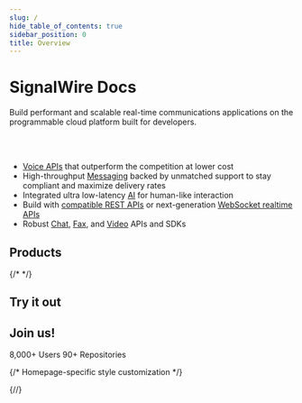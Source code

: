 ```yaml
---
slug: /
hide_table_of_contents: true
sidebar_position: 0
title: Overview
---
```



# SignalWire Docs

<Subtitle>Build performant and scalable real-time communications applications on the programmable cloud platform built for developers.</Subtitle>

<br/><br/>

- [Voice APIs](../products/voice/index.mdx) that outperform the competition at lower cost
- High-throughput [Messaging](../products/voice/index.mdx) backed by unmatched support to stay compliant and maximize delivery rates
- Integrated ultra low-latency [AI](/docs/swml/methods/ai/index.mdx) for human-like interaction
- Build with [compatible REST APIs](/docs/compatibility-api/index.mdx) or next-generation [WebSocket realtime APIs](/sdks/overview/what-is-relay)
- Robust [Chat](/docs/home/products/chat/index.mdx), [Fax](../products/fax/index.mdx), and [Video](/docs/home/products/video/index.mdx) APIs and SDKs

## Products

{/* <ProductButtons products = {products}/> */}
<ProductButtons/>

## Try it out

<UseCases/>

## Join us!


<CardGroup>
  <Card 
    title="Slack Community"
    icon="/landing-assets/images/svg/slack-brand.svg"
    href="https://signalwire-community.slack.com/"
    horizontal
  >
    8,000+ Users
  </Card>
  <Card 
    title="GitHub"
    icon="/landing-assets/images/svg/github-brand.svg"
    href="https://github.com/signalwire/"
    horizontal
  >
    90+ Repositories
  </Card>
</CardGroup>


{/* Homepage-specific style customization */}
<style>{`.pagination-nav{display:none}`}</style>
<style>{`.theme-doc-breadcrumbs{display:none};`}</style>
{/*<style>{`.theme-doc-toc-desktop{visibility:hidden}`}</style>*/}
<style>{`.container{max-width:var(--ifm-container-width)} `}</style>